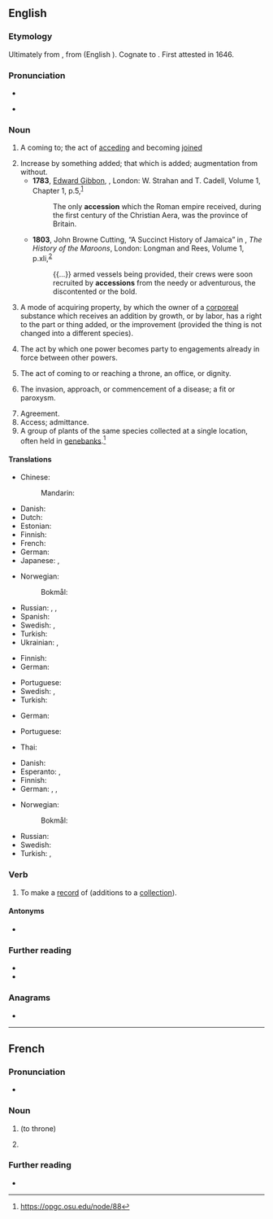==English==

===Etymology===
Ultimately from {{der|en|la|accessiō}}, from {{m|la|accēdō}} (English {{m|en|accede}}). Cognate to {{cog|fr|accession}}. First attested in 1646.

===Pronunciation===
* {{IPA|en|/æk.ˈsɛ.ʃən/|/əˈsɛ.ʃən/}}
* {{a|US}} {{audio|en|En-us-accession.ogg}}

===Noun===
{{en-noun|~}}

# A coming to; the act of [[acceding]] and becoming [[joined]]
#: {{ux|en|a king's '''accession''' to a confederacy}}
# Increase by something added; that which is added; augmentation from without.
#* '''1783''', [[w:Edward Gibbon|Edward Gibbon]], ''{{w|The History of the Decline and Fall of the Roman Empire}}'', London: W. Strahan and T. Cadell, Volume 1, Chapter 1, p.{{nbsp}}5,<sup>[http://name.umdl.umich.edu/004848826.0001.001]</sup>
#*: The only '''accession''' which the Roman empire received, during the first century of the Christian Aera, was the province of Britain.
#* '''1803''', John Browne Cutting, “A Succinct History of Jamaica” in {{w|Robert Charles Dallas}}, ''The History of the Maroons'', London: Longman and Rees, Volume 1, p.{{nbsp}}xli,<sup>[https://archive.org/details/cihm_44228]</sup>
#*: {{...}} armed vessels being provided, their crews were soon recruited by '''accessions''' from the needy or adventurous, the discontented or the bold.
# {{lb|en|legal}} A mode of acquiring property, by which the owner of a [[corporeal]] substance which receives an addition by growth, or by labor, has a right to the part or thing added, or the improvement (provided the thing is not changed into a different species).
# {{lb|en|legal}} The act by which one power becomes party to engagements already in force between other powers.
# The act of coming to or reaching a throne, an office, or dignity.
# {{lb|en|medicine}} The invasion, approach, or commencement of a disease; a fit or paroxysm.
# Agreement.
# Access; admittance.
# A group of plants of the same species collected at a single location, often held in [[genebank]]s.<ref>https://opgc.osu.edu/node/88</ref>

====Translations====
{{trans-top|a coming to}}
* Chinese:
*: Mandarin: {{t+|cmn|加入|tr=jiārù|sc=Hani}}
* Danish: {{t|da|tiltrædelse}}
* Dutch: {{t+|nl|toetreding|f}}
* Estonian: {{t|et|ühinemine}}
* Finnish: {{t+|fi|liittyminen}}
* French: {{t+|fr|accession|f}}
* German: {{t+|de|Beitritt|m}}
* Japanese: {{t+|ja|加盟|tr=かめい, kamei|sc=Jpan}}, {{t+|ja|加入|tr=かにゅう, kanyū|sc=Jpan}}
{{trans-mid}}
* Norwegian:
*: Bokmål: {{t|nb|tiltredelse|m}}
* Russian: {{t+|ru|вступле́ние|n}}, {{t+|ru|присоедине́ние|n}}, {{t+|ru|акце́ссия|f}}
* Spanish: {{t+|es|ascenso|m}}
* Swedish: {{t+|sv|tillträde|n}}, {{t+|sv|anslutning|c}}
* Turkish: {{t+|tr|katılım}}
* Ukrainian: {{t|uk|вступ|m|sc=Cyrl}}, {{t|uk|приє́днання|n|sc=Cyrl}}
{{trans-bottom}}

{{trans-top|increase by something added}}
* Finnish: {{t+|fi|lisäys}}
* German: {{t+|de|Zuwachs|m}}
{{trans-mid}}
* Portuguese: {{t+|pt|acessão|f}}
* Swedish: {{t|sv|nyanskaffning|c}}, {{t+|sv|nyförvärv|c}}
* Turkish: {{t+|tr|artma}}
{{trans-bottom}}

{{trans-top|(legal) mode of acquiring property}}
* German: {{t|de|Vermögenszuwachs|m}}
{{trans-mid}}
* Portuguese: {{t+|pt|acessão|f}}
{{trans-bottom}}

{{trans-top|(legal) act by which one power becomes party to engagements already in force}}
* Thai: {{t|th|ภาคยานุวัติ}}
{{trans-mid}}
{{trans-bottom}}

{{trans-top|act of coming to or reaching a throne, an office, or dignity}}
* Danish: {{t|da|tiltrædelse}}
* Esperanto: {{t|eo|surtroniĝo}}, {{t|eo|ĉefiĝo}}
* Finnish: {{t+|fi|valtaannousu}}
* German: {{t+|de|Antritt|m}}, {{t+|de|Besteigung|f}}, {{t+|de|Thronbesteigung|f}}
{{trans-mid}}
* Norwegian:
*: Bokmål: {{t|nb|tiltredelse|m}}
* Russian: {{t+|ru|воцарение|n}}
* Swedish: {{t|sv|tilträdelse}}
* Turkish: {{t|tr|göreve gelme}}, {{t|tr|tahta çıkma}}
{{trans-bottom}}

{{trans-top|(medicine) invasion, approach, or commencement of a disease}}
{{trans-mid}}
{{trans-bottom}}

<references/>

===Verb===
{{en-verb}}

# {{lb|en|transitive}} To make a [[record]] of (additions to a [[collection]]).

====Antonyms====
* {{l|en|deaccession}}

===Further reading===
* {{R:OneLook}}
* {{R:Webster 1913}}

===Anagrams===
* {{anagrams|en|a=acceinoss|Ascencios}}

----

==French==

===Pronunciation===
* {{audio|fr|LL-Q150 (fra)-LoquaxFR-accession.wav|Audio}}

===Noun===
{{fr-noun|f}}

# {{l|en|accession}} (to throne)
# {{lb|fr|legal}} {{l|en|accession}}
#: {{ux|fr|accession sociale à la propriété|t=assisted home-ownership scheme|inline=1}}

===Further reading===
* {{R:TLFi}}